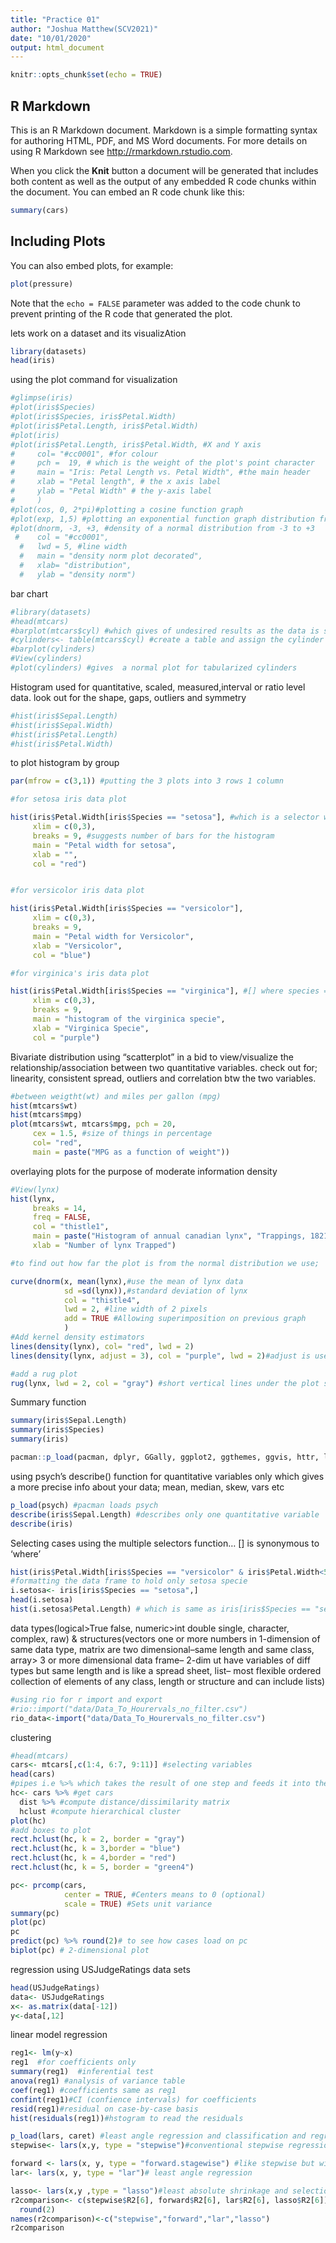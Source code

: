 ```yaml
---
title: "Practice 01"
author: "Joshua Matthew(SCV2021)"
date: "10/01/2020"
output: html_document
---
```


```r
knitr::opts_chunk$set(echo = TRUE)
```

## R Markdown

This is an R Markdown document. Markdown is a simple formatting syntax for authoring HTML, PDF, and MS Word documents. For more details on using R Markdown see <http://rmarkdown.rstudio.com>.

When you click the **Knit** button a document will be generated that includes both content as well as the output of any embedded R code chunks within the document. You can embed an R code chunk like this:

```r
summary(cars)
```

## Including Plots

You can also embed plots, for example:

```r
plot(pressure)
```

Note that the `echo = FALSE` parameter was added to the code chunk to prevent printing of the R code that generated the plot.



lets work on a dataset and its visualizAtion

```r
library(datasets)
head(iris)

```
using the plot command for visualization
```r
#glimpse(iris)
#plot(iris$Species)
#plot(iris$Species, iris$Petal.Width) 
#plot(iris$Petal.Length, iris$Petal.Width)
#plot(iris)
#plot(iris$Petal.Length, iris$Petal.Width, #X and Y axis
#     col= "#cc0001", #for colour
#     pch =  19, # which is the weight of the plot's point character
#     main = "Iris: Petal Length vs. Petal Width", #the main header
#     xlab = "Petal length", # the x axis label
#     ylab = "Petal Width" # the y-axis label
#     )
#plot(cos, 0, 2*pi)#plotting a cosine function graph
#plot(exp, 1,5) #plotting an exponential function graph distribution from 1 - 5
#plot(dnorm, -3, +3, #density of a normal distribution from -3 to +3
 #    col = "#cc0001",
  #   lwd = 5, #line width
  #   main = "density norm plot decorated",
  #   xlab= "distribution",
  #   ylab = "density norm")


```

bar chart

```r
#library(datasets)
#head(mtcars)
#barplot(mtcars$cyl) #which gives of undesired results as the data is still raw
#cylinders<- table(mtcars$cyl) #create a table and assign the cylinder data to it.
#barplot(cylinders)
#View(cylinders)
#plot(cylinders) #gives  a normal plot for tabularized cylinders
```

Histogram used for quantitative, scaled, measured,interval or ratio level data.
look out for the shape, gaps, outliers and symmetry

```r
#hist(iris$Sepal.Length)
#hist(iris$Sepal.Width)
#hist(iris$Petal.Length)
#hist(iris$Petal.Width)
```
to plot histogram by group

```r
par(mfrow = c(3,1)) #putting the 3 plots into 3 rows 1 column

#for setosa iris data plot

hist(iris$Petal.Width[iris$Species == "setosa"], #which is a selector which will use only the equivalence of "setosa" specie
     xlim = c(0,3),
     breaks = 9, #suggests number of bars for the histogram
     main = "Petal width for setosa",
     xlab = "",
     col = "red")


#for versicolor iris data plot

hist(iris$Petal.Width[iris$Species == "versicolor"],
     xlim = c(0,3),
     breaks = 9,
     main = "Petal width for Versicolor",
     xlab = "Versicolor",
     col = "blue")

#for virginica's iris data plot

hist(iris$Petal.Width[iris$Species == "virginica"], #[] where species == is equivalent to...
     xlim = c(0,3),
     breaks = 9,
     main = "histogram of the virginica specie",
     xlab = "Virginica Specie",
     col = "purple")
```


Bivariate distribution using "scatterplot" in a bid to view/visualize the relationship/association between two quantitative variables.
check out for; linearity, consistent spread, outliers and correlation btw the two variables.
```r
#between weigtht(wt) and miles per gallon (mpg)
hist(mtcars$wt)
hist(mtcars$mpg)
plot(mtcars$wt, mtcars$mpg, pch = 20,
     cex = 1.5, #size of things in percentage
     col= "red",
     main = paste("MPG as a function of weight"))

```

overlaying plots for the purpose of moderate information density
```r
#View(lynx)
hist(lynx,
     breaks = 14,
     freq = FALSE,
     col = "thistle1",
     main = paste("Histogram of annual canadian lynx", "Trappings, 1821-1934"),#to make the title show on a single line
     xlab = "Number of lynx Trapped")

#to find out how far the plot is from the normal distribution we use;

curve(dnorm(x, mean(lynx),#use the mean of lynx data
            sd =sd(lynx)),#standard deviation of lynx
            col = "thistle4",
            lwd = 2, #line width of 2 pixels
            add = TRUE #Allowing superimposition on previous graph
            )
#Add kernel density estimators
lines(density(lynx), col= "red", lwd = 2)
lines(density(lynx, adjust = 3), col = "purple", lwd = 2)#adjust is used to set the average across

#add a rug plot
rug(lynx, lwd = 2, col = "gray") #short vertical lines under the plot showing each data point..underlays like a rug hence the name
```
Summary function 
```r
summary(iris$Sepal.Length)
summary(iris$Species)
summary(iris)
```


```r
pacman::p_load(pacman, dplyr, GGally, ggplot2, ggthemes, ggvis, httr, lubridate, plotly, rio, rmarkdown, shiny, stringr, tidyr)

```
using psych's describe() function for quantitative variables only which gives a more precise info about your data; mean, median, skew, vars etc
```r
p_load(psych) #pacman loads psych
describe(iris$Sepal.Length) #describes only one quantitative variable
describe(iris)
```

Selecting cases using the multiple selectors function... [] is synonymous to 'where'

```r
hist(iris$Petal.Width[iris$Species == "versicolor" & iris$Petal.Width<5.5],main = "Short Petal width for Versicolor")
#formatting the data frame to hold only setosa specie
i.setosa<- iris[iris$Species == "setosa",]
head(i.setosa)
hist(i.setosa$Petal.Length) # which is same as iris[iris$Species == "setosa",]$Petal.Length
```

data types(logical>True false,
numeric>int double single, character, complex, raw) & structures(vectors one or more numbers in 1-dimension of same data type, matrix are two dimensional--same length and same class,
array> 3 or more dimensional 
data frame-- 2-dim  ut have variables of diff types but same length and is like a spread sheet,
list-- most flexible ordered collection of elements of any class, length or structure and can include lists)
```r
#using rio for r import and export
#rio::import("data/Data_To_Hourervals_no_filter.csv")
rio_data<-import("data/Data_To_Hourervals_no_filter.csv")

```

clustering
```r
#head(mtcars)
cars<- mtcars[,c(1:4, 6:7, 9:11)] #selecting variables
head(cars)
#pipes i.e %>% which takes the result of one step and feeds it into the next...then..
hc<- cars %>% #get cars
  dist %>% #compute distance/dissimilarity matrix
  hclust #compute hierarchical cluster
plot(hc)
#add boxes to plot
rect.hclust(hc, k = 2, border = "gray")
rect.hclust(hc, k = 3,border = "blue")
rect.hclust(hc, k = 4,border = "red")
rect.hclust(hc, k = 5, border = "green4")


```

```r
pc<- prcomp(cars,
            center = TRUE, #Centers means to 0 (optional)
            scale = TRUE) #Sets unit variance
summary(pc)
plot(pc)
pc
predict(pc) %>% round(2)# to see how cases load on pc
biplot(pc) # 2-dimensional plot
```



regression using USJudgeRatings data sets
```r
head(USJudgeRatings)
data<- USJudgeRatings
x<- as.matrix(data[-12])
y<-data[,12]
```

linear model regression
```r
reg1<- lm(y~x)
reg1  #for coefficients only
summary(reg1)  #inferential test
anova(reg1) #analysis of variance table
coef(reg1) #coefficients same as reg1
confint(reg1)#CI (confience intervals) for coefficients
resid(reg1)#residual on case-by-case basis
hist(residuals(reg1))#hstogram to read the residuals
```

```r
p_load(lars, caret) #least angle regression and classification and regression training
stepwise<- lars(x,y, type = "stepwise")#conventional stepwise regression

forward <- lars(x, y, type = "forward.stagewise") #like stepwise but with better generalizabilty
lar<- lars(x, y, type = "lar")# least angle regression

lasso<- lars(x,y ,type = "lasso")#least absolute shrinkage and selection operator
r2comparison<- c(stepwise$R2[6], forward$R2[6], lar$R2[6], lasso$R2[6])%>%
  round(2)
names(r2comparison)<-c("stepwise","forward","lar","lasso")
r2comparison
```